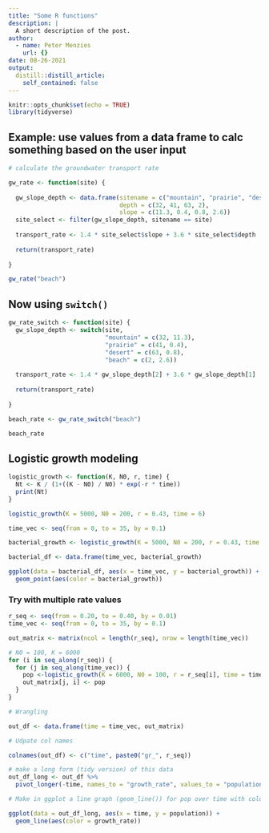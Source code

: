 ```yaml
---
title: "Some R functions"
description: |
  A short description of the post.
author:
  - name: Peter Menzies
    url: {}
date: 08-26-2021
output:
  distill::distill_article:
    self_contained: false
---
```



```r
knitr::opts_chunk$set(echo = TRUE)
library(tidyverse)
```

## Example: use values from a data frame to calc something based on the user input

```r
# calculate the groundwater transport rate

gw_rate <- function(site) {
  
  gw_slope_depth <- data.frame(sitename = c("mountain", "prairie", "desert", "beach"),
                               depth = c(32, 41, 63, 2),
                               slope = c(11.3, 0.4, 0.8, 2.6))
  site_select <- filter(gw_slope_depth, sitename == site)
  
  transport_rate <- 1.4 * site_select$slope + 3.6 * site_select$depth
  
  return(transport_rate)
  
}

gw_rate("beach")

```

## Now using `switch()`

```r
gw_rate_switch <- function(site) {
  gw_slope_depth <- switch(site,
                           "mountain" = c(32, 11.3),
                           "prairie" = c(41, 0.4),
                           "desert" = c(63, 0.8),
                           "beach" = c(2, 2.6))
  
  transport_rate <- 1.4 * gw_slope_depth[2] + 3.6 * gw_slope_depth[1]
  
  return(transport_rate)
  
}

beach_rate <- gw_rate_switch("beach")

beach_rate
```

## Logistic growth modeling

```r


logistic_growth <- function(K, N0, r, time) {
  Nt <- K / (1+((K - N0) / N0) * exp(-r * time))
  print(Nt)
}

logistic_growth(K = 5000, N0 = 200, r = 0.43, time = 6)

time_vec <- seq(from = 0, to = 35, by = 0.1)

bacterial_growth <- logistic_growth(K = 5000, N0 = 200, r = 0.43, time = time_vec)

```


```r
bacterial_df <- data.frame(time_vec, bacterial_growth)

ggplot(data = bacterial_df, aes(x = time_vec, y = bacterial_growth)) +
  geom_point(aes(color = bacterial_growth))
```


### Try with multiple rate values

```r
r_seq <- seq(from = 0.20, to = 0.40, by = 0.01)
time_vec <- seq(from = 0, to = 35, by = 0.1)

out_matrix <- matrix(ncol = length(r_seq), nrow = length(time_vec))

# N0 = 100, K = 6000
for (i in seq_along(r_seq)) {
  for (j in seq_along(time_vec)) {
    pop <-logistic_growth(K = 6000, N0 = 100, r = r_seq[i], time = time_vec[j])
    out_matrix[j, i] <- pop
  }
}

# Wrangling

out_df <- data.frame(time = time_vec, out_matrix)

# Udpate col names

colnames(out_df) <- c("time", paste0("gr_", r_seq))

# make a long form (tidy version) of this data
out_df_long <- out_df %>% 
  pivot_longer(-time, names_to = "growth_rate", values_to = "population")

# Make in ggplot a line graph (geom_line()) for pop over time with color depending on the growth rate

ggplot(data = out_df_long, aes(x = time, y = population)) +
  geom_line(aes(color = growth_rate))
```




